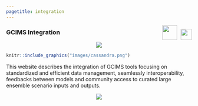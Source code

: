 ```yaml
---
pagetitle: integration
---
```


<div class="header_logo">
<img src="images/logo_gcims_white.png" style="float:right;height:30px; padding-top:10px;">
<img src="images/logo_pnnl_white.png" style="float:right;height:40px; padding-right:10px;">
</div>

<!-------------------------->
<!-------------------------->
### **GCIMS Integration**
<!-------------------------->
<!-------------------------->
<p align="center"> <img src="images/divider.png"></p>

<a href = "integration.html">
```r
knitr::include_graphics("images/cassandra.png")
```
</a>

This website describes the integration of GCIMS tools focusing on standardized and efficient data management, seamlessly interoperability, feedbacks between models and community access to curated large ensemble scenario inputs and outputs.

<p align="center"> <img src="images/divider.png"></p>
